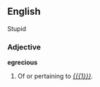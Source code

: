 ==English==
Stupid
===Adjective===
'''egrecious'''

# Of or pertaining to ''[[{{{1}}}]]''.
#:''{{{2|<!-- example sentence -->}}}''